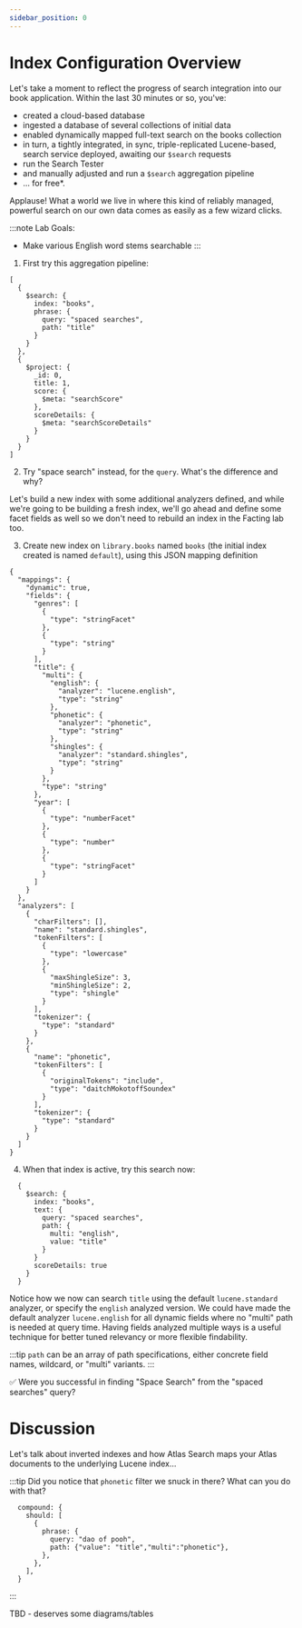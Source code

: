 ```yaml
---
sidebar_position: 0
---
```


# Index Configuration Overview

Let's take a moment to reflect the progress of search integration into our book application. Within the last 30 minutes or so,
you've:

* created a cloud-based database
* ingested a database of several collections of initial data
* enabled dynamically mapped full-text search on the books collection
* in turn, a tightly integrated, in sync, triple-replicated Lucene-based, search service deployed, 
  awaiting our `$search` requests
* run the Search Tester
* and manually adjusted and run a `$search` aggregation pipeline
* ... for free*. 

Applause! What a world we live in where this kind of reliably managed, powerful search on our own data comes as easily
as a few wizard clicks.

:::note
Lab Goals:
* Make various English word stems searchable
:::

1. First try this aggregation pipeline:

```
[
  {
    $search: {
      index: "books",
      phrase: {
        query: "spaced searches",
        path: "title"
      }
    }
  },
  {
    $project: {
      _id: 0,
      title: 1,
      score: {
        $meta: "searchScore"
      },
      scoreDetails: {
        $meta: "searchScoreDetails"
      }
    }
  }
]
```

2. Try "space search" instead, for the `query`.  What's the difference and why?

Let's build a new index with some additional analyzers defined, and while we're going to be
building a fresh index, we'll go ahead and define some facet fields as well so we don't need to rebuild
an index in the Facting lab too.

3. Create new index on `library.books` named `books` (the initial index created is named `default`),
   using this JSON mapping definition

```
{
  "mappings": {
    "dynamic": true,
    "fields": {
      "genres": [
        {
          "type": "stringFacet"
        },
        {
          "type": "string"
        }
      ],
      "title": {
        "multi": {
          "english": {
            "analyzer": "lucene.english",
            "type": "string"
          },
          "phonetic": {
            "analyzer": "phonetic",
            "type": "string"
          },
          "shingles": {
            "analyzer": "standard.shingles",
            "type": "string"
          }
        },
        "type": "string"
      },
      "year": [
        {
          "type": "numberFacet"
        },
        {
          "type": "number"
        },
        {
          "type": "stringFacet"
        }
      ]
    }
  },
  "analyzers": [
    {
      "charFilters": [],
      "name": "standard.shingles",
      "tokenFilters": [
        {
          "type": "lowercase"
        },
        {
          "maxShingleSize": 3,
          "minShingleSize": 2,
          "type": "shingle"
        }
      ],
      "tokenizer": {
        "type": "standard"
      }
    },
    {
      "name": "phonetic",
      "tokenFilters": [
        {
          "originalTokens": "include",
          "type": "daitchMokotoffSoundex"
        }
      ],
      "tokenizer": {
        "type": "standard"
      }
    }
  ]
}
```

4. When that index is active, try this search now:

```
  {
    $search: {
      index: "books",
      text: {
        query: "spaced searches",
        path: {
          multi: "english",
          value: "title"
        }
      }
      scoreDetails: true
    }
  }
```
Notice how we now can search `title` using the default `lucene.standard` analyzer, or specify the `english` analyzed version.
We could have made the default analyzer `lucene.english` for all dynamic fields where no "multi" path is needed at query
time. Having fields analyzed multiple ways is a useful technique for better tuned relevancy or more flexible findability.

:::tip
`path` can be an array of path specifications, either concrete field names, wildcard, or "multi" variants.
:::

✅ Were you successful in finding "Space Search" from the "spaced searches" query?

# Discussion

Let's talk about inverted indexes and how Atlas Search maps your Atlas documents to the underlying Lucene index...

:::tip
Did you notice that `phonetic` filter we snuck in there?  What can you do with that?

```
  compound: {
    should: [
      {
        phrase: {
          query: "dao of pooh",
          path: {"value": "title","multi":"phonetic"},
        },
      },
    ],
  }
```

:::

TBD - deserves some diagrams/tables